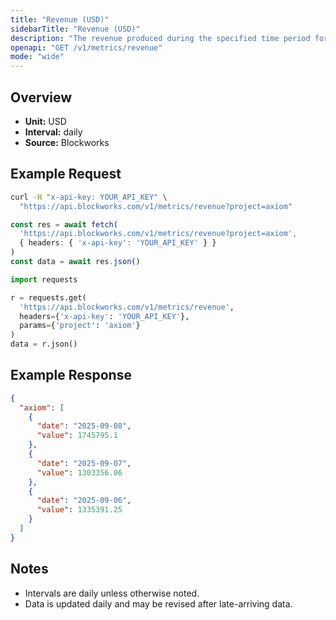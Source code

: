 ```yaml
---
title: "Revenue (USD)"
sidebarTitle: "Revenue (USD)"
description: "The revenue produced during the specified time period for given project."
openapi: "GET /v1/metrics/revenue"
mode: "wide"
---
```


## Overview

- **Unit:** USD
- **Interval:** daily
- **Source:** Blockworks

## Example Request

<CodeGroup>

```bash cURL
curl -H "x-api-key: YOUR_API_KEY" \
  "https://api.blockworks.com/v1/metrics/revenue?project=axiom"
```

```typescript TypeScript
const res = await fetch(
  'https://api.blockworks.com/v1/metrics/revenue?project=axiom',
  { headers: { 'x-api-key': 'YOUR_API_KEY' } }
)
const data = await res.json()
```

```python Python
import requests

r = requests.get(
  'https://api.blockworks.com/v1/metrics/revenue',
  headers={'x-api-key': 'YOUR_API_KEY'},
  params={'project': 'axiom'}
)
data = r.json()
```

</CodeGroup>

## Example Response

```json
{
  "axiom": [
    {
      "date": "2025-09-08",
      "value": 1745795.1
    },
    {
      "date": "2025-09-07",
      "value": 1303356.06
    },
    {
      "date": "2025-09-06",
      "value": 1335391.25
    }
  ]
}
```

## Notes
- Intervals are daily unless otherwise noted.
- Data is updated daily and may be revised after late-arriving data.